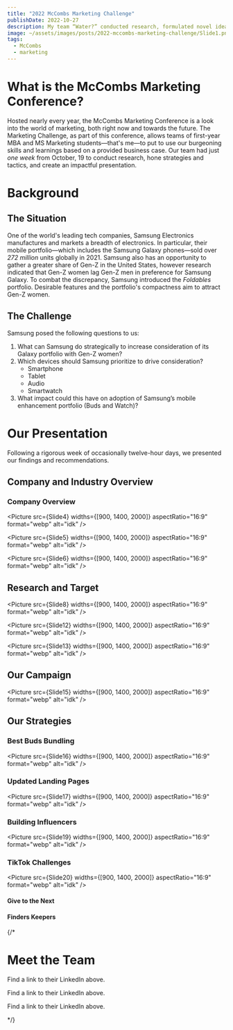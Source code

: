 ```yaml
---
title: "2022 McCombs Marketing Challenge"
publishDate: 2022-10-27
description: My team “Water?” conducted research, formulated novel ideas and marketing campaigns, and presented our solutions at the 2022 McCombs Marketing Challenge, earning a spot in the top four as finalists.
image: ~/assets/images/posts/2022-mccombs-marketing-challenge/Slide1.png
tags:
  - McCombs
  - marketing
---
```





# What is the McCombs Marketing Conference?

Hosted nearly every year, the McCombs Marketing Conference is a look into the world of marketing, both right now and towards the future. The Marketing Challenge, as part of this conference, allows teams of first-year MBA and MS Marketing students—that's me—to put to use our burgeoning skills and learnings based on a provided business case. Our team had just *one week* from October, 19 to conduct research, hone strategies and tactics, and create an impactful presentation.

# Background

## The Situation

One of the world's leading tech companies, Samsung Electronics manufactures and markets a breadth of electronics. In particular, their mobile portfolio—which includes the Samsung Galaxy phones—sold over *272 million* units globally in 2021. Samsung also has an opportunity to gather a greater share of Gen-Z in the United States, however research indicated that Gen-Z women lag Gen-Z men in preference for Samsung Galaxy. To combat the discrepancy, Samsung introduced the *Foldables* portfolio. Desirable features and the portfolio's compactness aim to attract Gen-Z women.

## The Challenge

Samsung posed the following questions to us:

1. What can Samsung do strategically to increase consideration of its Galaxy portfolio with Gen-Z women?
2. Which devices should Samsung prioritize to drive consideration?
    - Smartphone
    - Tablet
    - Audio
    - Smartwatch
3. What impact could this have on adoption of Samsung’s mobile enhancement portfolio (Buds and Watch)?

# Our Presentation

Following a rigorous week of occasionally twelve-hour days, we presented our findings and recommendations.

## Company and Industry Overview

### Company Overview

<Picture src={Slide4}
         widths={[900, 1400, 2000]}
         aspectRatio="16:9"
         format="webp"
         alt="idk"
/>

<Picture src={Slide5}
         widths={[900, 1400, 2000]}
         aspectRatio="16:9"
         format="webp"
         alt="idk"
/>

<Picture src={Slide6}
           widths={[900, 1400, 2000]}
           aspectRatio="16:9"
           format="webp"
           alt="idk"
/>

## Research and Target
<Picture src={Slide8}
         widths={[900, 1400, 2000]}
         aspectRatio="16:9"
         format="webp"
         alt="idk"
/>

<Picture src={Slide12}
         widths={[900, 1400, 2000]}
         aspectRatio="16:9"
         format="webp"
         alt="idk"
/>

<Picture src={Slide13}
         widths={[900, 1400, 2000]}
         aspectRatio="16:9"
         format="webp"
         alt="idk"
/>

## Our Campaign
<Picture src={Slide15}
         widths={[900, 1400, 2000]}
         aspectRatio="16:9"
         format="webp"
         alt="idk"
/>

## Our Strategies

### Best Buds Bundling
<Picture src={Slide16}
         widths={[900, 1400, 2000]}
         aspectRatio="16:9"
         format="webp"
         alt="idk"
/>


### Updated Landing Pages
<Picture src={Slide17}
         widths={[900, 1400, 2000]}
         aspectRatio="16:9"
         format="webp"
         alt="idk"
/>


### Building Influencers
<Picture src={Slide19}
         widths={[900, 1400, 2000]}
         aspectRatio="16:9"
         format="webp"
         alt="idk"
/>

### TikTok Challenges
<Picture src={Slide20}
         widths={[900, 1400, 2000]}
         aspectRatio="16:9"
         format="webp"
         alt="idk"
/>


#### Give to the Next


#### Finders Keepers

{/*

# Meet the Team

<!--<h3 className="flex items-center">Abby Nichols<a href="#"><Icon name="simple-icons:linkedin" class="w-7 h-7 ml-4"/></a></h3>-->

Find a link to their LinkedIn above.


<!--<h3 className="flex items-center">Michael Opiela<a href="#"><Icon name="simple-icons:linkedin" class="w-7 h-7 ml-4"/></a></h3>-->

Find a link to their LinkedIn above.


<!--<h3 className="flex items-center">Erika Campoverde<a href="#"><Icon name="simple-icons:linkedin" class="w-7 h-7 ml-4"/></a></h3>-->

Find a link to their LinkedIn above.


*/}



